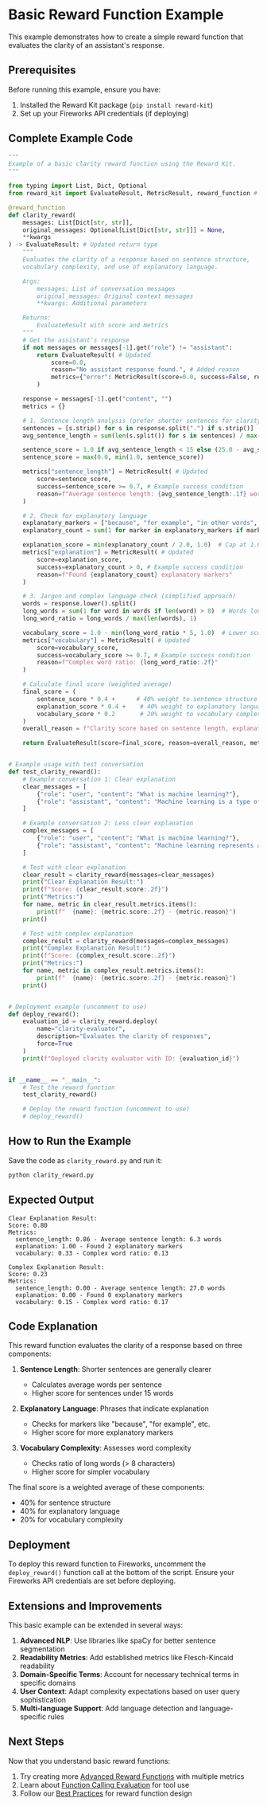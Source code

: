 # Basic Reward Function Example

This example demonstrates how to create a simple reward function that evaluates the clarity of an assistant's response.

## Prerequisites

Before running this example, ensure you have:

1. Installed the Reward Kit package (`pip install reward-kit`)
2. Set up your Fireworks API credentials (if deploying)

## Complete Example Code

```python
"""
Example of a basic clarity reward function using the Reward Kit.
"""

from typing import List, Dict, Optional
from reward_kit import EvaluateResult, MetricResult, reward_function # Updated imports

@reward_function
def clarity_reward(
    messages: List[Dict[str, str]],
    original_messages: Optional[List[Dict[str, str]]] = None,
    **kwargs
) -> EvaluateResult: # Updated return type
    """
    Evaluates the clarity of a response based on sentence structure,
    vocabulary complexity, and use of explanatory language.

    Args:
        messages: List of conversation messages
        original_messages: Original context messages
        **kwargs: Additional parameters

    Returns:
        EvaluateResult with score and metrics
    """
    # Get the assistant's response
    if not messages or messages[-1].get("role") != "assistant":
        return EvaluateResult( # Updated
            score=0.0,
            reason="No assistant response found.", # Added reason
            metrics={"error": MetricResult(score=0.0, success=False, reason="No assistant response found")} # Updated, added success
        )

    response = messages[-1].get("content", "")
    metrics = {}

    # 1. Sentence length analysis (prefer shorter sentences for clarity)
    sentences = [s.strip() for s in response.split(".") if s.strip()]
    avg_sentence_length = sum(len(s.split()) for s in sentences) / max(len(sentences), 1)

    sentence_score = 1.0 if avg_sentence_length < 15 else (25.0 - avg_sentence_length) / 10.0
    sentence_score = max(0.0, min(1.0, sentence_score))

    metrics["sentence_length"] = MetricResult( # Updated
        score=sentence_score,
        success=sentence_score >= 0.7, # Example success condition
        reason=f"Average sentence length: {avg_sentence_length:.1f} words"
    )

    # 2. Check for explanatory language
    explanatory_markers = ["because", "for example", "in other words", "specifically", "this means"]
    explanatory_count = sum(1 for marker in explanatory_markers if marker.lower() in response.lower())

    explanation_score = min(explanatory_count / 2.0, 1.0)  # Cap at 1.0
    metrics["explanation"] = MetricResult( # Updated
        score=explanation_score,
        success=explanatory_count > 0, # Example success condition
        reason=f"Found {explanatory_count} explanatory markers"
    )

    # 3. Jargon and complex language check (simplified approach)
    words = response.lower().split()
    long_words = sum(1 for word in words if len(word) > 8)  # Words longer than 8 chars
    long_word_ratio = long_words / max(len(words), 1)

    vocabulary_score = 1.0 - min(long_word_ratio * 5, 1.0)  # Lower score for more complex vocabulary
    metrics["vocabulary"] = MetricResult( # Updated
        score=vocabulary_score,
        success=vocabulary_score >= 0.7, # Example success condition
        reason=f"Complex word ratio: {long_word_ratio:.2f}"
    )

    # Calculate final score (weighted average)
    final_score = (
        sentence_score * 0.4 +      # 40% weight to sentence structure
        explanation_score * 0.4 +    # 40% weight to explanatory language
        vocabulary_score * 0.2       # 20% weight to vocabulary complexity
    )
    overall_reason = f"Clarity score based on sentence length, explanation, and vocabulary. Avg sentence length: {avg_sentence_length:.1f}, Explanatory markers: {explanatory_count}, Complex word ratio: {long_word_ratio:.2f}."

    return EvaluateResult(score=final_score, reason=overall_reason, metrics=metrics) # Updated


# Example usage with test conversation
def test_clarity_reward():
    # Example conversation 1: Clear explanation
    clear_messages = [
        {"role": "user", "content": "What is machine learning?"},
        {"role": "assistant", "content": "Machine learning is a type of artificial intelligence. It uses data to learn patterns. For example, it can learn to recognize images of cats. This means computers can improve without being explicitly programmed."}
    ]

    # Example conversation 2: Less clear explanation
    complex_messages = [
        {"role": "user", "content": "What is machine learning?"},
        {"role": "assistant", "content": "Machine learning represents a computational methodology within the artificial intelligence domain that facilitates algorithmic pattern recognition through statistical approximation functions utilizing high-dimensional datasets for predictive extrapolation and classification tasks."}
    ]

    # Test with clear explanation
    clear_result = clarity_reward(messages=clear_messages)
    print("Clear Explanation Result:")
    print(f"Score: {clear_result.score:.2f}")
    print("Metrics:")
    for name, metric in clear_result.metrics.items():
        print(f"  {name}: {metric.score:.2f} - {metric.reason}")
    print()

    # Test with complex explanation
    complex_result = clarity_reward(messages=complex_messages)
    print("Complex Explanation Result:")
    print(f"Score: {complex_result.score:.2f}")
    print("Metrics:")
    for name, metric in complex_result.metrics.items():
        print(f"  {name}: {metric.score:.2f} - {metric.reason}")
    print()


# Deployment example (uncomment to use)
def deploy_reward():
    evaluation_id = clarity_reward.deploy(
        name="clarity-evaluator",
        description="Evaluates the clarity of responses",
        force=True
    )
    print(f"Deployed clarity evaluator with ID: {evaluation_id}")


if __name__ == "__main__":
    # Test the reward function
    test_clarity_reward()

    # Deploy the reward function (uncomment to use)
    # deploy_reward()
```

## How to Run the Example

Save the code as `clarity_reward.py` and run it:

```bash
python clarity_reward.py
```

## Expected Output

```
Clear Explanation Result:
Score: 0.80
Metrics:
  sentence_length: 0.86 - Average sentence length: 6.3 words
  explanation: 1.00 - Found 2 explanatory markers
  vocabulary: 0.33 - Complex word ratio: 0.13

Complex Explanation Result:
Score: 0.23
Metrics:
  sentence_length: 0.00 - Average sentence length: 27.0 words
  explanation: 0.00 - Found 0 explanatory markers
  vocabulary: 0.15 - Complex word ratio: 0.17
```

## Code Explanation

This reward function evaluates the clarity of a response based on three components:

1. **Sentence Length**: Shorter sentences are generally clearer
   - Calculates average words per sentence
   - Higher score for sentences under 15 words

2. **Explanatory Language**: Phrases that indicate explanation
   - Checks for markers like "because", "for example", etc.
   - Higher score for more explanatory markers

3. **Vocabulary Complexity**: Assesses word complexity
   - Checks ratio of long words (> 8 characters)
   - Higher score for simpler vocabulary

The final score is a weighted average of these components:
- 40% for sentence structure
- 40% for explanatory language
- 20% for vocabulary complexity

## Deployment

To deploy this reward function to Fireworks, uncomment the `deploy_reward()` function call at the bottom of the script. Ensure your Fireworks API credentials are set before deploying.

## Extensions and Improvements

This basic example can be extended in several ways:

1. **Advanced NLP**: Use libraries like spaCy for better sentence segmentation
2. **Readability Metrics**: Add established metrics like Flesch-Kincaid readability
3. **Domain-Specific Terms**: Account for necessary technical terms in specific domains
4. **User Context**: Adapt complexity expectations based on user query sophistication
5. **Multi-language Support**: Add language detection and language-specific rules

## Next Steps

Now that you understand basic reward functions:

1. Try creating more [Advanced Reward Functions](advanced_reward_functions.md) with multiple metrics
2. Learn about [Function Calling Evaluation](function_calling_evaluation.md) for tool use
3. Follow our [Best Practices](../tutorials/best_practices.md) for reward function design
